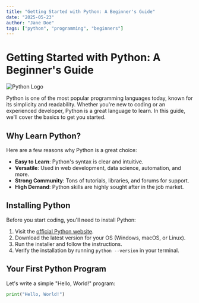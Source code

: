 ```yaml
---
title: "Getting Started with Python: A Beginner's Guide"
date: "2025-05-23"
author: "Jane Doe"
tags: ["python", "programming", "beginners"]
---
```


# Getting Started with Python: A Beginner's Guide

![Python Logo](https://upload.wikimedia.org/wikipedia/commons/thumb/c/c3/Python-logo-notext.svg/1200px-Python-logo-notext.svg.png)

Python is one of the most popular programming languages today, known for its simplicity and readability. Whether you're new to coding or an experienced developer, Python is a great language to learn. In this guide, we'll cover the basics to get you started.

## Why Learn Python?

Here are a few reasons why Python is a great choice:

- **Easy to Learn**: Python's syntax is clear and intuitive.
- **Versatile**: Used in web development, data science, automation, and more.
- **Strong Community**: Tons of tutorials, libraries, and forums for support.
- **High Demand**: Python skills are highly sought after in the job market.

## Installing Python

Before you start coding, you'll need to install Python:

1. Visit the [official Python website](https://www.python.org/downloads/).
2. Download the latest version for your OS (Windows, macOS, or Linux).
3. Run the installer and follow the instructions.
4. Verify the installation by running `python --version` in your terminal.

## Your First Python Program

Let's write a simple "Hello, World!" program:

```python
print("Hello, World!")
```
